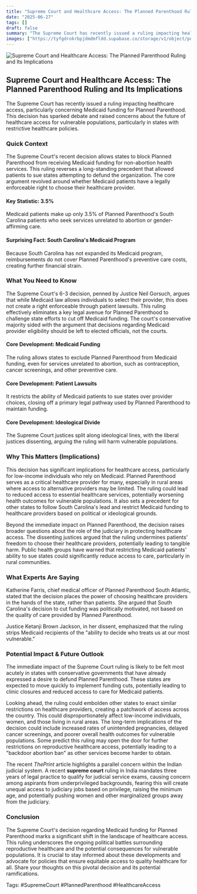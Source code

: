 ```yaml
---
title: "Supreme Court and Healthcare Access: The Planned Parenthood Ruling and Its Implications"
date: "2025-06-27"
tags: []
draft: false
summary: "The Supreme Court has recently issued a ruling impacting healthcare access, particularly concerning Medicaid funding for Planned Parenthood. This decision has sparked debate and raised concerns about the future of healthcare access for vulnerable populations, particularly in states with restrictive healthcare policies."
images: ["https://tyfgdrokrbpjdmdmfldd.supabase.co/storage/v1/object/public/image/2025-06-27-12-05-32-170-04-00.jpg"]
---
```




![Supreme Court and Healthcare Access: The Planned Parenthood Ruling and Its Implications](https://tyfgdrokrbpjdmdmfldd.supabase.co/storage/v1/object/public/image/2025-06-27-12-05-32-170-04-00.jpg)

## Supreme Court and Healthcare Access: The Planned Parenthood Ruling and Its Implications

The Supreme Court has recently issued a ruling impacting healthcare access, particularly concerning Medicaid funding for Planned Parenthood. This decision has sparked debate and raised concerns about the future of healthcare access for vulnerable populations, particularly in states with restrictive healthcare policies.

### Quick Context

The Supreme Court's recent decision allows states to block Planned Parenthood from receiving Medicaid funding for non-abortion health services. This ruling reverses a long-standing precedent that allowed patients to sue states attempting to defund the organization. The core argument revolved around whether Medicaid patients have a legally enforceable right to choose their healthcare provider.

#### Key Statistic: 3.5%

Medicaid patients make up only 3.5% of Planned Parenthood's South Carolina patients who seek services unrelated to abortion or gender-affirming care.

#### Surprising Fact: South Carolina's Medicaid Program

Because South Carolina has not expanded its Medicaid program, reimbursements do not cover Planned Parenthood's preventive care costs, creating further financial strain.

### What You Need to Know

The Supreme Court's 6-3 decision, penned by Justice Neil Gorsuch, argues that while Medicaid law allows individuals to select their provider, this does not create a right enforceable through patient lawsuits. This ruling effectively eliminates a key legal avenue for Planned Parenthood to challenge state efforts to cut off Medicaid funding. The court's conservative majority sided with the argument that decisions regarding Medicaid provider eligibility should be left to elected officials, not the courts.

#### Core Development: Medicaid Funding

The ruling allows states to exclude Planned Parenthood from Medicaid funding, even for services unrelated to abortion, such as contraception, cancer screenings, and other preventive care.

#### Core Development: Patient Lawsuits

It restricts the ability of Medicaid patients to sue states over provider choices, closing off a primary legal pathway used by Planned Parenthood to maintain funding.

#### Core Development: Ideological Divide

The Supreme Court justices split along ideological lines, with the liberal justices dissenting, arguing the ruling will harm vulnerable populations.

### Why This Matters (Implications)

This decision has significant implications for healthcare access, particularly for low-income individuals who rely on Medicaid. Planned Parenthood serves as a critical healthcare provider for many, especially in rural areas where access to alternative providers may be limited. The ruling could lead to reduced access to essential healthcare services, potentially worsening health outcomes for vulnerable populations. It also sets a precedent for other states to follow South Carolina's lead and restrict Medicaid funding to healthcare providers based on political or ideological grounds.

Beyond the immediate impact on Planned Parenthood, the decision raises broader questions about the role of the judiciary in protecting healthcare access. The dissenting justices argued that the ruling undermines patients' freedom to choose their healthcare providers, potentially leading to tangible harm. Public health groups have warned that restricting Medicaid patients' ability to sue states could significantly reduce access to care, particularly in rural communities.

### What Experts Are Saying

Katherine Farris, chief medical officer of Planned Parenthood South Atlantic, stated that the decision places the power of choosing healthcare providers in the hands of the state, rather than patients. She argued that South Carolina's decision to cut funding was politically motivated, not based on the quality of care provided by Planned Parenthood.

Justice Ketanji Brown Jackson, in her dissent, emphasized that the ruling strips Medicaid recipients of the "ability to decide who treats us at our most vulnerable."

### Potential Impact & Future Outlook

The immediate impact of the Supreme Court ruling is likely to be felt most acutely in states with conservative governments that have already expressed a desire to defund Planned Parenthood. These states are expected to move quickly to implement funding cuts, potentially leading to clinic closures and reduced access to care for Medicaid patients.

Looking ahead, the ruling could embolden other states to enact similar restrictions on healthcare providers, creating a patchwork of access across the country. This could disproportionately affect low-income individuals, women, and those living in rural areas. The long-term implications of the decision could include increased rates of unintended pregnancies, delayed cancer screenings, and poorer overall health outcomes for vulnerable populations. Some predict this ruling may open the door for further restrictions on reproductive healthcare access, potentially leading to a "backdoor abortion ban" as other services become harder to obtain.

The recent *ThePrint* article highlights a parallel concern within the Indian judicial system. A recent **supreme court** ruling in India mandates three years of legal practice to qualify for judicial service exams, causing concern among aspirants from underprivileged backgrounds, fearing this will create unequal access to judiciary jobs based on privilege, raising the minimum age, and potentially pushing women and other marginalized groups away from the judiciary.

### Conclusion

The Supreme Court's decision regarding Medicaid funding for Planned Parenthood marks a significant shift in the landscape of healthcare access. This ruling underscores the ongoing political battles surrounding reproductive healthcare and the potential consequences for vulnerable populations. It is crucial to stay informed about these developments and advocate for policies that ensure equitable access to quality healthcare for all. Share your thoughts on this pivotal decision and its potential ramifications.

Tags: #SupremeCourt #PlannedParenthood #HealthcareAccess

